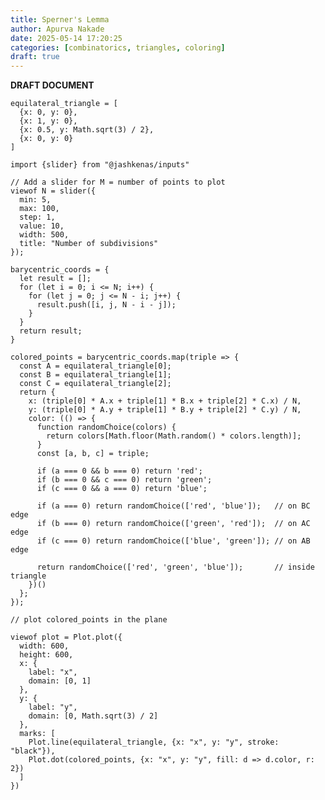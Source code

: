 ```yaml
---
title: Sperner's Lemma
author: Apurva Nakade
date: 2025-05-14 17:20:25
categories: [combinatorics, triangles, coloring]
draft: true
---
```


**DRAFT DOCUMENT**

```ojs
equilateral_triangle = [
  {x: 0, y: 0},
  {x: 1, y: 0},
  {x: 0.5, y: Math.sqrt(3) / 2},
  {x: 0, y: 0}
]
```

```ojs
import {slider} from "@jashkenas/inputs"

// Add a slider for M = number of points to plot
viewof N = slider({
  min: 5,
  max: 100,
  step: 1,
  value: 10,
  width: 500,
  title: "Number of subdivisions"
});
```


```ojs
barycentric_coords = {
  let result = [];
  for (let i = 0; i <= N; i++) {
    for (let j = 0; j <= N - i; j++) {
      result.push([i, j, N - i - j]);
    }
  }
  return result;
}

colored_points = barycentric_coords.map(triple => {
  const A = equilateral_triangle[0];
  const B = equilateral_triangle[1];
  const C = equilateral_triangle[2];
  return {
    x: (triple[0] * A.x + triple[1] * B.x + triple[2] * C.x) / N,
    y: (triple[0] * A.y + triple[1] * B.y + triple[2] * C.y) / N,
    color: (() => {
      function randomChoice(colors) {
        return colors[Math.floor(Math.random() * colors.length)];
      }
      const [a, b, c] = triple;

      if (a === 0 && b === 0) return 'red';
      if (b === 0 && c === 0) return 'green';
      if (c === 0 && a === 0) return 'blue';

      if (a === 0) return randomChoice(['red', 'blue']);   // on BC edge
      if (b === 0) return randomChoice(['green', 'red']);  // on AC edge
      if (c === 0) return randomChoice(['blue', 'green']); // on AB edge

      return randomChoice(['red', 'green', 'blue']);       // inside triangle
    })()
  };
});
```

```ojs
// plot colored_points in the plane 

viewof plot = Plot.plot({
  width: 600,
  height: 600,
  x: {
    label: "x",
    domain: [0, 1]
  },
  y: {
    label: "y",
    domain: [0, Math.sqrt(3) / 2]
  },
  marks: [
    Plot.line(equilateral_triangle, {x: "x", y: "y", stroke: "black"}),
    Plot.dot(colored_points, {x: "x", y: "y", fill: d => d.color, r: 2})
  ]
})
```